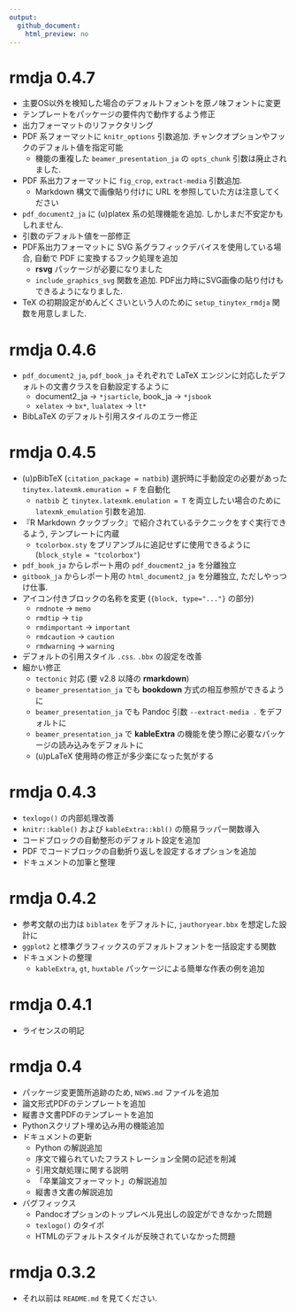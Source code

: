 ```yaml
---
output:
  github_document:
    html_preview: no
---
```


# rmdja 0.4.7

* 主要OS以外を検知した場合のデフォルトフォントを原ノ味フォントに変更
* テンプレートをパッケージの要件内で動作するよう修正
* 出力フォーマットのリファクタリング
* PDF 系フォーマットに `knitr_options` 引数追加. チャンクオプションやフックのデフォルト値を指定可能
    * 機能の重複した `beamer_presentation_ja` の `opts_chunk` 引数は廃止されました.
* PDF 系出力フォーマットに `fig_crop`, `extract-media` 引数追加.
    * Markdown 構文で画像貼り付けに URL を参照していた方は注意してください
* `pdf_document2_ja` に (u)platex 系の処理機能を追加. しかしまだ不安定かもしれません.
* 引数のデフォルト値を一部修正
* PDF系出力フォーマットに SVG 系グラフィックデバイスを使用している場合, 自動で PDF に変換するフック処理を追加
  * **rsvg** パッケージが必要になりました
  * `include_graphics_svg` 関数を追加. PDF出力時にSVG画像の貼り付けもできるようになりました.
* TeX の初期設定がめんどくさいという人のために `setup_tinytex_rmdja` 関数を用意しました.

# rmdja 0.4.6

* `pdf_document2_ja`, `pdf_book_ja` それぞれで LaTeX エンジンに対応したデフォルトの文書クラスを自動設定するように
    * document2_ja -> `*jsarticle`, book_ja -> `*jsbook`
    * `xelatex` -> `bx*`, `lualatex` -> `lt*`
* BibLaTeX のデフォルト引用スタイルのエラー修正

# rmdja 0.4.5

* (u)pBibTeX (`citation_package = natbib`) 選択時に手動設定の必要があった `tinytex.latexmk.emuration = F` を自動化
    * `natbib` と `tinytex.latexmk.emulation = T` を両立したい場合のために `latexmk_emulation` 引数を追加.
* 『R Markdown クックブック』で紹介されているテクニックをすぐ実行できるよう, テンプレートに内蔵
    * `tcolorbox.sty` をプリアンブルに追記せずに使用できるように (`block_style = "tcolorbox"`)
* `pdf_book_ja` からレポート用の `pdf_doucment2_ja` を分離独立
* `gitbook_ja` からレポート用の `html_document2_ja` を分離独立, ただしやっつけ仕事.
* アイコン付きブロックの名称を変更 (`{block, type="..."}` の部分)
    * `rmdnote` -> `memo`
    * `rmdtip` -> `tip`
    * `rmdimportant` -> `important`
    * `rmdcaution` -> `caution`
    * `rmdwarning` -> `warning`
* デフォルトの引用スタイル `.css`. `.bbx` の設定を改善
* 細かい修正
    * `tectonic` 対応 (要 v2.8 以降の **rmarkdown**)
    * `beamer_presentation_ja` でも **bookdown** 方式の相互参照ができるように
    * `beamer_presentation_ja` でも Pandoc 引数 `--extract-media .` をデフォルトに
    * `beamer_presentation_ja` で **kableExtra** の機能を使う際に必要なパッケージの読み込みをデフォルトに
    * (u)pLaTeX 使用時の修正が多少楽になった気がする

# rmdja 0.4.3

* `texlogo()` の内部処理改善
* `knitr::kable()` および `kableExtra::kbl()` の簡易ラッパー関数導入
* コードブロックの自動整形のデフォルト設定を追加
* PDF でコードブロックの自動折り返しを設定するオプションを追加
* ドキュメントの加筆と整理

# rmdja 0.4.2

* 参考文献の出力は `biblatex` をデフォルトに, `jauthoryear.bbx` を想定した設計に
* `ggplot2` と標準グラフィックスのデフォルトフォントを一括設定する関数
* ドキュメントの整理
  + `kableExtra`, `gt`, `huxtable` パッケージによる簡単な作表の例を追加

# rmdja 0.4.1

* ライセンスの明記

# rmdja 0.4

* パッケージ変更箇所追跡のため, `NEWS.md` ファイルを追加
* 論文形式PDFのテンプレートを追加
* 縦書き文書PDFのテンプレートを追加
* Pythonスクリプト埋め込み用の機能追加
* ドキュメントの更新
  + Python の解説追加
  + 序文で綴られていたフラストレーション全開の記述を削減
  + 引用文献処理に関する説明
  + 「卒業論文フォーマット」の解説追加
  + 縦書き文書の解説追加
* バグフィックス
  + Pandocオプションのトップレベル見出しの設定ができなかった問題
  + `texlogo()` のタイポ
  + HTMLのデフォルトスタイルが反映されていなかった問題

#  rmdja 0.3.2

* それ以前は `README.md` を見てください.